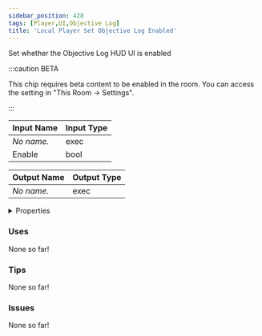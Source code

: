 ```yaml
---
sidebar_position: 428
tags: [Player,UI,Objective Log]
title: 'Local Player Set Objective Log Enabled'
---
```


Set whether the Objective Log HUD UI is enabled

:::caution BETA

This chip requires beta content to be enabled in the room. You can access the setting in "This Room -> Settings".

:::




<EsbSvg />

| Input Name | Input Type |
|-----------|-----------|
| *No name.* | exec |
| Enable | bool |

| Output Name | Output Type |
|-----------|-----------|
| *No name.* | exec |


<details>
  <summary>Properties</summary>
  <div>
    <div>
    <table>
      <thead>
        <tr>
          <th>Is beta required?</th>
          <th>✅</th>
        </tr>
        <tr>
          <th>Is this chip a trolling risk?</th>
          <th>❌</th>
        </tr>
        <tr>
          <th>Is this chip a role assignment risk?</th>
          <th>❌</th>
        </tr>
        <tr>
          <th>Chip UUID</th>
          <th>5013021c-3243-4cc2-bd39-06abddb38c9c</th>
        </tr>
      </thead>
    </table>
    </div>
  </div>
</details>

### Uses

None so far!

### Tips

None so far!

### Issues

None so far!